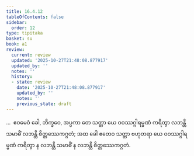 ```yaml
---
title: 16.4.12
tableOfContents: false
sidebar:
  order: 12
type: tipitaka
basket: su
book: a1
review:
  current: review
  updated: '2025-10-27T21:48:08.877917'
  updated_by: ''
  notes: ''
  history:
  - state: review
    date: '2025-10-27T21:48:08.877917'
    updated_by: ''
    notes: ''
    previous_state: draft
---
```



<ReviewStatus review={frontmatter.review} showDetails={true} />

<HypothesisAnnotation frontmatter={frontmatter} />

<DynamicBreadcrumb />

<Division number="333" book="a1" e="ch" v="15" p="38">

<Paragraph number="424" book="a1">
…  ဧဝမေဝံ ခေါ, ဘိက္ခဝေ, အပ္ပကာ တေ သတ္တာ ယေ ဝဝဿဂ္ဂါရမ္မဏံ ကရိတွာ လဘန္တိ သမာဓိံ လဘန္တိ စိတ္တဿေကဂ္ဂတံ; အထ ခေါ ဧတေဝ သတ္တာ ဗဟုတရာ ယေ ဝဝဿဂ္ဂါရမ္မဏံ ကရိတွာ န လဘန္တိ သမာဓိံ န လဘန္တိ စိတ္တဿေကဂ္ဂတံ.
</Paragraph>
</Division>